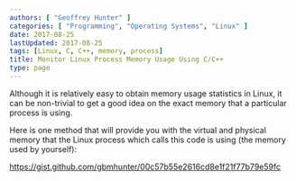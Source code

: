 ```yaml
---
authors: [ "Geoffrey Hunter" ]
categories: [ "Programming", "Operating Systems", "Linux" ]
date: 2017-08-25
lastUpdated: 2017-08-25
tags: [Linux, C, C++, memory, process]
title: Monitor Linux Process Memory Usage Using C/C++
type: page
---
```


Although it is relatively easy to obtain memory usage statistics in Linux, it can be non-trivial to get a good idea on the exact memory that a particular process is using.

Here is one method that will provide you with the virtual and physical memory that the Linux process which calls this code is using (the memory used by yourself):

https://gist.github.com/gbmhunter/00c57b55e2616cd8e1f21f77b79e59fc
